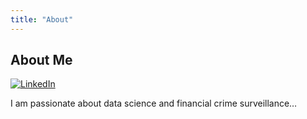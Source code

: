 ```yaml
---
title: "About"
---
```


## About Me

[![LinkedIn](https://cdn-icons-png.flaticon.com/512/174/174857.png)](https://www.linkedin.com/in/your-profile/)

I am passionate about data science and financial crime surveillance...
